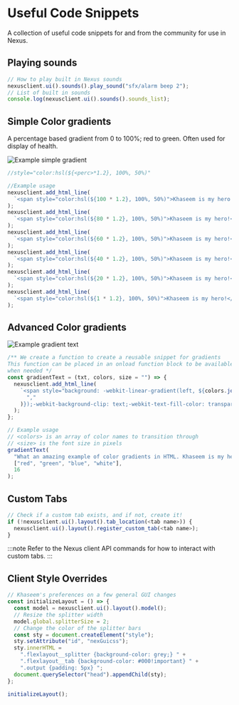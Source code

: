 
# Useful Code Snippets

A collection of useful code snippets for and from the community for use in Nexus.

## Playing sounds

```js
// How to play built in Nexus sounds
nexusclient.ui().sounds().play_sound("sfx/alarm beep 2");
// List of built in sounds
console.log(nexusclient.ui().sounds().sounds_list);
```

## Simple Color gradients

A percentage based gradient from 0 to 100%; red to green. Often used for display of health.

![Example simple gradient](./images/simpleGradients.png)

```js
//style="color:hsl(${<perc>*1.2}, 100%, 50%)"

//Example usage
nexusclient.add_html_line(
  `<span style="color:hsl(${100 * 1.2}, 100%, 50%)">Khaseem is my hero!</span>`
);
nexusclient.add_html_line(
  `<span style="color:hsl(${80 * 1.2}, 100%, 50%)">Khaseem is my hero!</span>`
);
nexusclient.add_html_line(
  `<span style="color:hsl(${60 * 1.2}, 100%, 50%)">Khaseem is my hero!</span>`
);
nexusclient.add_html_line(
  `<span style="color:hsl(${40 * 1.2}, 100%, 50%)">Khaseem is my hero!</span>`
);
nexusclient.add_html_line(
  `<span style="color:hsl(${20 * 1.2}, 100%, 50%)">Khaseem is my hero!</span>`
);
nexusclient.add_html_line(
  `<span style="color:hsl(${1 * 1.2}, 100%, 50%)">Khaseem is my hero!</span>`
);
```

## Advanced Color gradients

![Example gradient text](./images/colorGradients.png)

```js
/** We create a function to create a reusable snippet for gradients
This function can be placed in an onload function block to be available
when needed */
const gradientText = (txt, colors, size = "") => {
  nexusclient.add_html_line(
    `<span style="background: -webkit-linear-gradient(left, ${colors.join(
      ","
    )});-webkit-background-clip: text;-webkit-text-fill-color: transparent;font-size: ${size}px">${txt}</span>`
  );
};

// Example usage
// <colors> is an array of color names to transition through
// <size> is the font size in pixels
gradientText(
  "What an amazing example of color gradients in HTML. Khaseem is my hero!",
  ["red", "green", "blue", "white"],
  16
);
```

## Custom Tabs

```js
// Check if a custom tab exists, and if not, create it!
if (!nexusclient.ui().layout().tab_location(<tab name>)) {
  nexusclient.ui().layout().register_custom_tab(<tab name>);
}
```

:::note
Refer to the Nexus client <Link to="../nexus/API">API</Link> commands for how to interact with custom tabs.
:::

## Client Style Overrides

```js
// Khaseem's preferences on a few general GUI changes
const initializeLayout = () => {
  const model = nexusclient.ui().layout().model();
  // Resize the splitter width
  model.global.splitterSize = 2;
  // Change the color of the splitter bars
  const sty = document.createElement("style");
  sty.setAttribute("id", "nexGuicss");
  sty.innerHTML =
    ".flexlayout__splitter {background-color: grey;} " +
    ".flexlayout__tab {background-color: #000!important} " +
    ".output {padding: 5px} ";
  document.querySelector("head").appendChild(sty);
};

initializeLayout();
```
